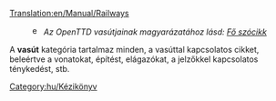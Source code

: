 [[Translation:en/Manual/Railways]]


:[[File:en/Searchtool.png|16px]] ''Az OpenTTD vasútjainak magyarázatához lásd: [[hu/Manual/Vasútépítés|Fő szócikk]]''

A '''vasút''' kategória tartalmaz minden, a vasúttal kapcsolatos cikket, beleértve a vonatokat, építést, elágazókat, a jelzőkkel kapcsolatos ténykedést, stb.

[[Category:hu/Kézikönyv]]